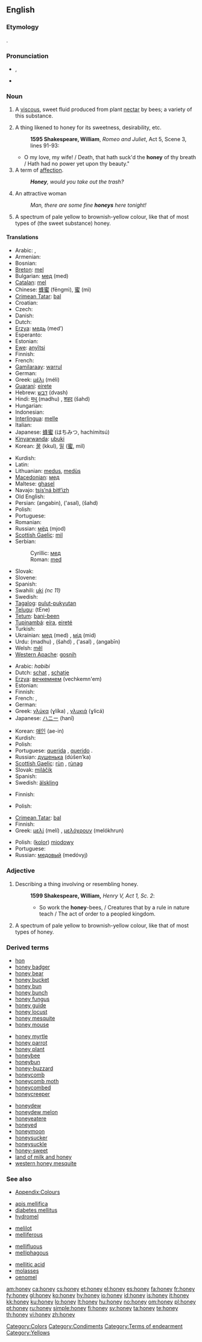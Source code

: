 {{wikipedia}}
==English==

===Etymology===
{{etyl|ang}} {{term|hunig|huniġ|lang=ang}}.

===Pronunciation===
* {{IPA|/'hʌni/}}, {{SAMPA|/"hVni/}}
* {{audio|en-us-honey.ogg|Audio (US)}}
*: {{rhymes|ʌni}}

===Noun===
{{en-noun|s|-}}

# {{uncountable}} A [[viscous]], sweet fluid produced from plant [[nectar]] by bees; {{countable}} a variety of this substance.
# A thing likened to honey for its sweetness, desirability, etc.
#: '''1595 Shakespeare, William''', ''Romeo and Juliet'', Act 5, Scene 3, lines 91-93:
#* O my love, my wife! / Death, that hath suck'd the '''honey''' of thy breath / Hath had no power yet upon thy beauty."
# A term of [[affection]].
#: '''''Honey''', would you take out the trash?''
# {{informal|countable}} An attractive woman
#: ''Man, there are some fine '''honeys''' here tonight!''
# {{colour}} A spectrum of pale yellow to brownish-yellow colour, like that of most types of (the sweet substance) honey.
#: {{color panel|FDD378}}

====Translations====
{{trans-top|sweet substance produced by bees}}
* Arabic: {{Arab|[[عسل]]}} {{unicode|(ʕásal)}} {{m}}, {{Arab|[[شهد|شَهْد]]}} {{unicode|(šáhd)}} {{m}}
* Armenian: {{t+|hy|մեղր|tr=meġr|sc=Armn|xs=Armenian}}
* Bosnian: {{t-|bs|med|m}}
* [[Breton]]: [[mel#Breton|mel]] {{m}}
* Bulgarian: [[мед]] (med) {{m}}
* [[Catalan]]: [[mel#Catalan|mel]] {{f}}
* Chinese: [[蜂蜜]] (fēngmì), [[蜜]] (mì)
* [[Crimean Tatar]]: [[bal#Crimean Tatar|bal]]
* Croatian: {{t+|hr|med|m}}
* Czech: {{t+|cs|med|m}}
* Danish: {{t|da|honning}}
* Dutch: {{t+|nl|honing|m}}
* [[Erzya]]: [[медь]] (med’)
* Esperanto: {{t+|eo|mielo|xs=Esperanto}}
* Estonian: {{t+|et|mesi}}
* [[Ewe]]: [[anyĩtsi]]
* Finnish: {{t+|fi|hunaja}}
* French: {{t+|fr|miel|m}}
* [[Gamilaraay]]: [[warrul]]
* German: {{t+|de|Honig|m}}
* Greek: [[μέλι]] (méli) {{n}}
* [[Guaraní]]: [[eirete]]
* Hebrew: [[דבש]] (dvash) {{m}}
* Hindi: [[मधु]] (madhu) {{m}}, [[शहद]] (šahd) {{m}}
* Hungarian: {{t+|hu|méz}}
* Indonesian: {{t+|id|madu|xs=Indonesian}}
* [[Interlingua]]: [[melle#Interlingua|melle]]
* Italian: {{t+|it|miele|m}}
* Japanese: [[蜂蜜]] (はちみつ, hachímitsú)
* [[Kinyarwanda]]: [[ubuki]]
* Korean: [[꿀]] (kkul), [[밀]] ([[蜜]], mil)
{{trans-mid}}
* Kurdish: {{KUchar|[[هه‌نگوین]]}}
* Latin: {{t+|la|mel|n}}
* Lithuanian: [[medus]], [[medùs]] {{m}}
* [[Macedonian]]: [[мед]] {{m}}
* Maltese: [[ghasel]] {{m}}
* Navajo: [[tsís’ná bitł’izh]]
* Old English: {{t-|ang|hunig|alt=huniġ|xs=Old English}}
* Persian: {{fa-Arab|[[انگبین]]}} (angabin), {{fa-Arab|[[عسل]]}} ('asal), {{fa-Arab|[[شهد]]}} (šahd)
* Polish: {{t+|pl|miód|m}}
* Portuguese: {{t+|pt|mel|m}}
* Romanian: {{t-|ro|miere|f}}
* Russian: [[мёд]] (mjod) {{m}}
* [[Scottish Gaelic]]: [[mil#Scottish Gaelic|mil]] {{f}}
* Serbian:
*: Cyrillic: [[мед#Serbian|мед]] {{m}}
*: Roman: [[med#Serbian|med]] {{m}}
* Slovak: {{t-|sk|med|m}}
* Slovene: {{t+|sl|med|m}}
* Spanish: {{t+|es|miel|f}}
* Swahili: [[uki]] ''(nc 11)''
* Swedish: {{t+|sv|honung}}
* [[Tagalog]]: [[pulut-pukyutan]]
* [[Telugu]]: {{t|te|తేనె|sc=Telu}} (tEne)
* [[Tetum]]: [[bani-been]]
* [[Tupinambá]]: [[eíra]], [[eireté]]
* Turkish: {{t+|tr|bal}}
* Ukrainian: [[мед#Ukrainian|мед]] (med) {{m}}, [[мід]] (mid) {{m}}
* Urdu: {{ur-Arab|[[مدھو]]}} (madhu) {{m}}, {{ur-Arab|[[شہد]]}} (šahd) {{m}}, {{ur-Arab|[[عسل]]}} ('asal) {{m}}, {{ur-Arab|[[انگبین]]}} (angabīn) {{m}}
* Welsh: [[mêl]]
* [[Western Apache]]: [[gosnih]]
{{trans-bottom}}

{{trans-top|term of affection}}
* Arabic: ''habibi''
* Dutch: [[schat]] {{m}}, [[schatje]] {{n}}
* [[Erzya]]: [[вечкемнем]] (vechkemn'em)
* Estonian: {{t-|et|kallis}}
* Finnish: {{t+|fi|kulta}}
* French: {{t+|fr|chéri|m}}, {{t+|fr|chérie|f}}
* German: {{t+|de|Schatz|m}}
* Greek: [[γλύκα]] (ɣlíka) {{f}}, [[γλυκιά]] (ɣlicá) {{f}}
* Japanese: [[ハニー]] (hanī)
{{trans-mid}}
* Korean: [[애인]] (ae-in)
* Kurdish: {{KUchar|[[ڕۆڵه‌]]}}
* Polish: {{t-|pl|kochanie}}
* Portuguese: [[querida]] {{f}}, [[querido]] {{m}}.
* Russian: [[душенька]] (dúšen’ka) {{f}}
* [[Scottish Gaelic]]: [[rùn]] {{m}}, [[rùnag]] {{f}}
* Slovak: [[miláčik#Slovak|miláčik]] {{m}}
* Spanish: {{t+|es|cariño}}
* Swedish: [[älskling]]
{{trans-bottom}}

{{trans-top|attractive woman}}
* Finnish: {{t+|fi|misu}}
{{trans-mid}}
* Polish: {{t+|pl|laska|f}}
{{trans-bottom}}

{{trans-top|a thing likened to honey}}
{{trans-mid}}
{{trans-bottom}}

{{trans-top|colour}}
* [[Crimean Tatar]]: [[bal#Crimean Tatar|bal]]
* Finnish: {{t-|fi|hunajankeltainen}}
* Greek: [[μελί]] (melí) {{n}}, [[μελόχρουν]] (melókhrun) {{n}}
{{trans-mid}}
* Polish: ([[kolor]]) [[miodowy]]
* Portuguese: {{t+|pt|mel}}
* Russian: [[медовый]] (medóvyj)
{{trans-bottom}}

===Adjective===
{{en-adj}}

# Describing a thing involving or resembling honey.
#: '''1599 Shakespeare, William,''' ''Henry V, Act 1, Sc. 2'':
#:* So work the '''honey'''-bees, / Creatures that by a rule in nature teach / The act of order to a peopled kingdom.
# {{colour}} A spectrum of pale yellow to brownish-yellow colour, like that of most types of honey.

===Derived terms===
{{top3}}
* [[hon]]
* [[honey badger]]
* [[honey bear]]
* [[honey bucket]]
* [[honey bun]]
* [[honey bunch]]
* [[honey fungus]]
* [[honey guide]]
* [[honey locust]]
* [[honey mesquite]]
* [[honey mouse]]
{{mid3}}
* [[honey myrtle]]
* [[honey parrot]]
* [[honey plant]]
* [[honeybee]]
* [[honeybun]]
* [[honey-buzzard]]
* [[honeycomb]]
* [[honeycomb moth]]
* [[honeycombed]]
* [[honeycreeper]]
{{mid3}}
* [[honeydew]]
* [[honeydew melon]]
* [[honeyeatere]]
* [[honeyed]]
* [[honeymoon]]
* [[honeysucker]]
* [[honeysuckle]]
* [[honey-sweet]]
* [[land of milk and honey]]
* [[western honey mesquite]]
{{bottom3}}

===See also===
* [[Appendix:Colours]]
{{rel-top4|other entries of interest}}
* [[apis mellifica]]
* [[diabetes mellitus]]
* [[hydromel]]
{{rel-mid4}}
* [[melilot]]
* [[melliferous]]
{{rel-mid4}}
* [[mellifluous]]
* [[melliphagous]]
{{rel-mid4}}
* [[mellitic acid]]
* [[molasses]]
* [[oenomel]]
{{rel-bottom4}}

[[Category:Colors]]
[[Category:Condiments]]
[[Category:Terms of endearment]]
[[Category:Yellows]]

[[am:honey]]
[[ca:honey]]
[[cs:honey]]
[[et:honey]]
[[el:honey]]
[[es:honey]]
[[fa:honey]]
[[fr:honey]]
[[fy:honey]]
[[gl:honey]]
[[ko:honey]]
[[hy:honey]]
[[io:honey]]
[[id:honey]]
[[is:honey]]
[[it:honey]]
[[kk:honey]]
[[ku:honey]]
[[lo:honey]]
[[lt:honey]]
[[hu:honey]]
[[no:honey]]
[[om:honey]]
[[pl:honey]]
[[pt:honey]]
[[ru:honey]]
[[simple:honey]]
[[fi:honey]]
[[sv:honey]]
[[ta:honey]]
[[te:honey]]
[[th:honey]]
[[vi:honey]]
[[zh:honey]]